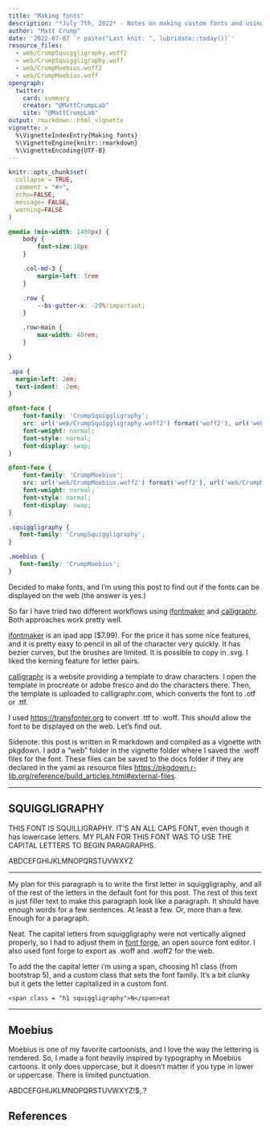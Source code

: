 ```yaml
---
title: "Making fonts"
description: "*July 7th, 2022* - Notes on making custom fonts and using them on the web."
author: "Matt Crump"
date: '2022-07-07 `r paste("Last knit: ", lubridate::today())`'
resource_files:
  - web/CrumpSquiggligraphy.woff2
  - web/CrumpSquiggligraphy.woff
  - web/CrumpMoebius.woff2
  - web/CrumpMoebius.woff
opengraph:
  twitter:
    card: summary
    creator: "@MattCrumpLab"
    site: "@MattCrumpLab"
output: rmarkdown::html_vignette
vignette: >
  %\VignetteIndexEntry{Making fonts}
  %\VignetteEngine{knitr::rmarkdown}
  %\VignetteEncoding{UTF-8}
---
```


```r
knitr::opts_chunk$set(
  collapse = TRUE,
  comment = "#>",
  echo=FALSE,
  message= FALSE,
  warning=FALSE
)
```

```css
@media (min-width: 1400px) {
    body {
        font-size:18px
    }

    .col-md-3 {
        margin-left: 5rem
    }

    .row {
        --bs-gutter-x: -20%!important;
    }

    .row>main {
        max-width: 40rem;
    }

}

.apa {
  margin-left: 2em;
  text-indent: -2em;
}

@font-face {
    font-family: 'CrumpSquiggligraphy';
    src: url('web/CrumpSquiggligraphy.woff2') format('woff2'), url('web/CrumpSquiggligraphy.woff') format('woff');
    font-weight: normal;
    font-style: normal;
    font-display: swap;
}

@font-face {
    font-family: 'CrumpMoebius';
    src: url('web/CrumpMoebius.woff2') format('woff2'), url('web/CrumpMoebius.woff') format('woff');
    font-weight: normal;
    font-style: normal;
    font-display: swap;
}

.squiggligraphy {
   font-family: 'CrumpSquiggligraphy';
}

.moebius {
   font-family: 'CrumpMoebius';
}

```


<span class = "h1 squiggligraphy">D</span>ecided to make fonts, and I'm using this post to find out if the fonts can be displayed on the web (<span class = " squiggligraphy">the answer is yes.</span>) 

So far I have tried two different workflows using [ifontmaker](https://2ttf.com) and [calligraphr](https://www.calligraphr.com/en/). Both approaches work pretty well.

[ifontmaker](https://2ttf.com) is an ipad app ($7.99). For the price it has some nice features, and it is pretty easy to pencil in all of the character very quickly. It has bezier curves, but the brushes are limited. It is possible to copy in .svg. I liked the kerning feature for letter pairs.

[calligraphr](https://www.calligraphr.com/en/) is a website providing a template to draw characters. I open the template in procreate or adobe fresco and do the characters there. Then, the template is uploaded to calligraphr.com, which converts the font to .otf or .ttf. 

I used <https://transfonter.org> to convert .ttf to .woff. This should allow the font to be displayed on the web. Let's find out.

Sidenote: this post is written in R markdown and compiled as a vignette with pkgdown. I add a "web" folder in the vignette folder where I saved the .woff files for the font. These files can be saved to the docs folder if they are declared in the yaml as resource files <https://pkgdown.r-lib.org/reference/build_articles.html#external-files>. 

---

::: {.squilligraphy}

## SQUIGGLIGRAPHY {.squiggligraphy}

THIS FONT IS SQUILLIGRAPHY. IT'S AN ALL CAPS FONT, even though it has lowercase letters. MY PLAN FOR THIS FONT WAS TO USE THE CAPITAL LETTERS TO BEGIN PARAGRAPHS.

:::: {.h1 .squiggligraphy}
ABDCEFGHIJKLMNOPQRSTUVWXYZ
::::

:::

---

<span class = "h1 squiggligraphy">M</span>y plan for this paragraph is to write the first letter in squiggligraphy, and all of the rest of the letters in the default font for this post. The rest of this text is just filler text to make this paragraph look like a paragraph. It should have enough words for a few sentences. At least a few. Or, more than a few. Enough for a paragraph.

<span class = "h1 squiggligraphy">N</span>eat. The capital letters from squiggligraphy were not vertically aligned properly, so I had to adjust them in [font forge](https://fontforge.org/en-US/), an open source font editor. I also used font forge to export as .woff and .woff2 for the web. 

To add the the capital letter i'm using a span, choosing h1 class (from bootstrap 5), and a custom class that sets the font family. It's a bit clunky but it gets the letter capitalized in a custom font.

```
<span class = "h1 squiggligraphy">N</span>eat
```

---

## Moebius {.moebius}

::: {.moebius}

Moebius is one of my favorite cartoonists, and I love the way the lettering is rendered. So, I made a font heavily inspired by typography in Moebius cartoons. It only does uppercase, but it doesn't matter if you type in lower or uppercase. There is limited punctuation.

ABDCEFGHIJKLMNOPQRSTUVWXYZ!$,.?

:::





## References










